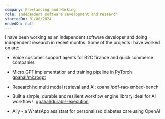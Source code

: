 ```yaml
---
company: Freelancing and Hacking
role: Independent software development and research
startedOn: 01/08/2024
endedOn: null
---
```


I have been working as an independent software developer and doing independent research in recent
months. Some of the projects I have worked on are:

- Voice customer support agents for B2C finance and quick commerce companies

- Micro GPT implementation and training pipeline in PyTorch:
  [gpahal/microgpt](https://github.com/gpahal/microgpt)

- Researching multi modal retrieval and AI:
  [gpahal/pdf-rag-embed-bench](https://github.com/gpahal/pdf-rag-embed-bench)

- Built a simple, durable and resilient workflow engine library ideal for AI workflows:
  [gpahal/durable-execution](https://github.com/gpahal/durable-execution)

- Ally - a WhatsApp assistant for personalised diabetes care using OpenAI

